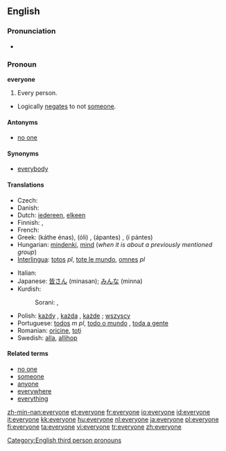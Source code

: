==English==

===Pronunciation===
*{{audio|en-us-everyone.ogg|Audio (US)}}

===Pronoun===
'''everyone'''

# Every person.
*Logically [[negates]] to not [[someone]].

====Antonyms====
*[[no one]]

====Synonyms====
*[[everybody]]

====Translations====
{{trans-top|every person}}
* Czech: {{t+|cs|všichni|m}}
* Danish: {{t+|da|alle}}
* Dutch: [[iedereen]], [[elkeen]]
* Finnish: {{t+|fi|jokainen}}, {{t+|fi|kaikki}}
* French: {{t+|fr|chacun}}
* Greek: {{t+|el|κάθε ένας|sc=Grek}} (káthe énas), {{t+|el|όλοι|sc=Grek}} (óli) {{p}}, {{t+|el|άπαντες|sc=Grek}} (ápantes) {{p}}, {{t+|el|οι πάντες|sc=Grek}} (í pántes) {{p}}
* Hungarian: [[mindenki]], [[mind#Hungarian|mind]] (''when it is about a previously mentioned group'')
* [[Interlingua]]: [[totos]] ''pl'', [[tote le mundo]], [[omnes]] ''pl''
{{trans-mid}}
* Italian: {{t+|it|ciascuno}}
* Japanese: [[皆さん]] (minasan); [[みんな]] (minna)
*Kurdish:
*:Sorani: {{t|ku|هه‌ریه‌که‌|tr=heryeke|sc=KUchar}}, {{t|ku|هه‌موکه‌س|tr=hemukes|sc=KUchar}}
* Polish: [[każdy]] {{m}}, [[każda]] {{f}}, [[każde]] {{n}} ; [[wszyscy]]
* Portuguese: [[todos]] ''m pl'', [[todo o mundo]] {{m}}, [[toda a gente]] {{f}}
* Romanian: [[oricine]], [[toţi]]
* Swedish: [[alla]], [[allihop]]
{{trans-bottom}}

====Related terms====
*[[no one]]
*[[someone]]
*[[anyone]]
*[[everywhere]]
*[[everything]]

[[Category:English third person pronouns]]

[[zh-min-nan:everyone]]
[[et:everyone]]
[[fr:everyone]]
[[io:everyone]]
[[id:everyone]]
[[it:everyone]]
[[kk:everyone]]
[[hu:everyone]]
[[nl:everyone]]
[[ja:everyone]]
[[pl:everyone]]
[[fi:everyone]]
[[ta:everyone]]
[[vi:everyone]]
[[tr:everyone]]
[[zh:everyone]]